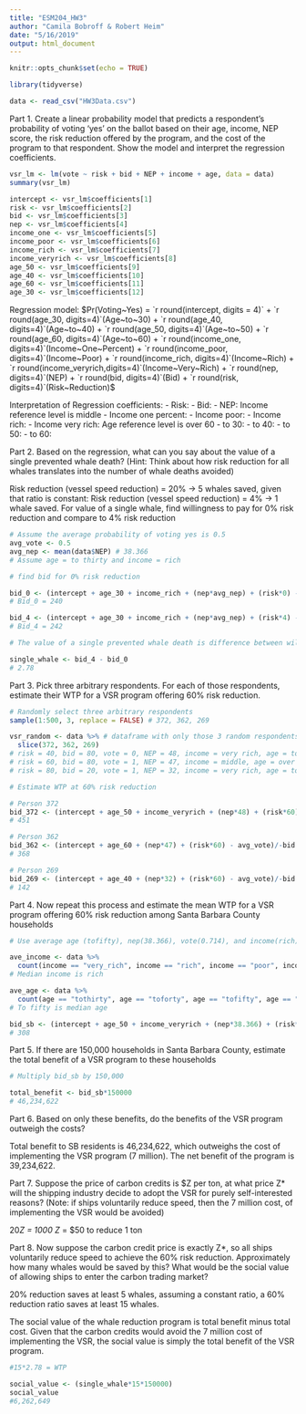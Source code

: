 ```yaml
---
title: "ESM204_HW3"
author: "Camila Bobroff & Robert Heim"
date: "5/16/2019"
output: html_document
---
```


```r
knitr::opts_chunk$set(echo = TRUE)
```

```r
library(tidyverse)
```

```r
data <- read_csv("HW3Data.csv")
```

Part 1. Create a linear probability model that predicts a respondent's probability of voting 'yes' on the ballot based on their age, income, NEP score, the risk reduction offered by the program, and the cost of the program to that respondent. Show the model and interpret the regression coefficients.

```r

vsr_lm <- lm(vote ~ risk + bid + NEP + income + age, data = data)
summary(vsr_lm)

intercept <- vsr_lm$coefficients[1]
risk <- vsr_lm$coefficients[2]
bid <- vsr_lm$coefficients[3]
nep <- vsr_lm$coefficients[4]
income_one <- vsr_lm$coefficients[5]
income_poor <- vsr_lm$coefficients[6]
income_rich <- vsr_lm$coefficients[7]
income_veryrich <- vsr_lm$coefficients[8]
age_50 <- vsr_lm$coefficients[9]
age_40 <- vsr_lm$coefficients[10]
age_60 <- vsr_lm$coefficients[11]
age_30 <- vsr_lm$coefficients[12]

```

Regression model:
$Pr(Voting~Yes) = `r round(intercept, digits = 4)` + `r round(age_30, digits=4)`(Age~to~30) + `r round(age_40, digits=4)`(Age~to~40) + `r round(age_50, digits=4)`(Age~to~50) + `r round(age_60, digits=4)`(Age~to~60) + `r round(income_one, digits=4)`(Income~One~Percent) + `r round(income_poor, digits=4)`(Income~Poor) + `r round(income_rich, digits=4)`(Income~Rich) + `r round(income_veryrich,digits=4)`(Income~Very~Rich) + `r round(nep, digits=4)`(NEP) + `r round(bid, digits=4)`(Bid) + `r round(risk, digits=4)`(Risk~Reduction)$

Interpretation of Regression coefficients:
- Risk:
- Bid:
- NEP:
Income reference level is middle
- Income one percent:
- Income poor:
- Income rich:
- Income very rich:
Age reference level is over 60
- to 30:
- to 40:
- to 50:
- to 60:

Part 2. Based on the regression, what can you say about the value of a single prevented whale death? (Hint: Think about how risk reduction for all whales translates into the number of whale deaths avoided)

Risk reduction (vessel speed reduction) = 20% -> 5 whales saved, given that ratio is constant:
Risk reduction (vessel speed reduction) = 4% -> 1 whale saved. For value of a single whale, find willingness to pay for 0% risk reduction and compare to 4% risk reduction
```r
# Assume the average probability of voting yes is 0.5
avg_vote <- 0.5
avg_nep <- mean(data$NEP) # 38.366
# Assume age = to thirty and income = rich

# find bid for 0% risk reduction

bid_0 <- (intercept + age_30 + income_rich + (nep*avg_nep) + (risk*0) - avg_vote)/-bid
# Bid_0 = 240

bid_4 <- (intercept + age_30 + income_rich + (nep*avg_nep) + (risk*4) - avg_vote)/-bid
# Bid_4 = 242

# The value of a single prevented whale death is difference between willingness to pay of 4% and 0% vessel speed reduction

single_whale <- bid_4 - bid_0
# 2.78

```

Part 3. Pick three arbitrary respondents. For each of those respondents, estimate their WTP for a VSR program offering 60% risk reduction.

```r
# Randomly select three arbitrary respondents 
sample(1:500, 3, replace = FALSE) # 372, 362, 269

vsr_random <- data %>% # dataframe with only those 3 random respondents
  slice(372, 362, 269)
# risk = 40, bid = 80, vote = 0, NEP = 48, income = very rich, age = to 50
# risk = 60, bid = 80, vote = 1, NEP = 47, income = middle, age = over 60
# risk = 80, bid = 20, vote = 1, NEP = 32, income = very rich, age = to 40

# Estimate WTP at 60% risk reduction

# Person 372
bid_372 <- (intercept + age_50 + income_veryrich + (nep*48) + (risk*60) - avg_vote)/-bid
# 451

# Person 362
bid_362 <- (intercept + age_60 + (nep*47) + (risk*60) - avg_vote)/-bid
# 368

# Person 269 
bid_269 <- (intercept + age_40 + (nep*32) + (risk*60) - avg_vote)/-bid
# 142
```

Part 4. Now repeat this process and estimate the mean WTP for a VSR program offering 60% risk reduction among Santa Barbara County households

```r
# Use average age (tofifty), nep(38.366), vote(0.714), and income(rich) for Santa Barbara County

ave_income <- data %>% 
  count(income == "very_rich", income == "rich", income == "poor", income == "one_percent", income == "middle")
# Median income is rich

ave_age <- data %>% 
  count(age == "tothirty", age == "toforty", age == "tofifty", age == "tosixty", age == "oversixty")
# To fifty is median age

bid_sb <- (intercept + age_50 + income_veryrich + (nep*38.366) + (risk*60) - avg_vote)/-bid
# 308

```

Part 5. If there are 150,000 households in Santa Barbara County, estimate the total benefit of a VSR program to these households

```r
# Multiply bid_sb by 150,000

total_benefit <- bid_sb*150000
# 46,234,622

```

Part 6. Based on only these benefits, do the benefits of the VSR program outweigh the costs?

Total benefit to SB residents is 46,234,622, which outweighs the cost of implementing the VSR program (7 million). The net benefit of the program is 39,234,622.

Part 7. Suppose the price of carbon credits is $Z per ton, at what price Z* will the shipping industry decide to adopt the VSR for purely self-interested reasons? (Note: if ships voluntarily reduce speed, then the 7 million cost, of implementing the VSR would be avoided)

20*Z = 1000
Z* = $50 to reduce 1 ton

Part 8. Now suppose the carbon credit price is exactly Z*, so all ships voluntarily reduce speed to achieve the 60% risk reduction. Approximately how many whales would be saved by this? What would be the social value of allowing ships to enter the carbon trading market?

20% reduction saves at least 5 whales, assuming a constant ratio, a 60% reduction ratio saves at least 15 whales.

The social value of the whale reduction program is total benefit minus total cost. Given that the carbon credits would avoid the 7 million cost of implementing the VSR, the social value is simply the total benefit of the VSR program.

```r

#15*2.78 = WTP

social_value <- (single_whale*15*150000)
social_value
#6,262,649
```


